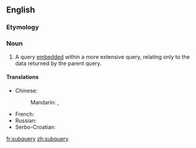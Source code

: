 ==English==

===Etymology===
{{prefix|sub|query|lang=en}}

===Noun===
{{en-noun|subqueries}}

# {{lb|en|databases}} A query [[embed]]ded within a more extensive query, relating only to the data returned by the parent query.

====Translations====
{{trans-top|embedded query}}
* Chinese:
*: Mandarin: {{t|cmn|子查詢|sc=Hani}}, {{t|cmn|子查询|tr=zǐcháxún|sc=Hani}}
{{trans-mid}}
* French: {{t+|fr|sous-requête|f}}
* Russian: {{t+|ru|подзапро́с|m}}
* Serbo-Croatian: {{t|sh|podupit|m}}
{{trans-bottom}}

[[fr:subquery]]
[[zh:subquery]]